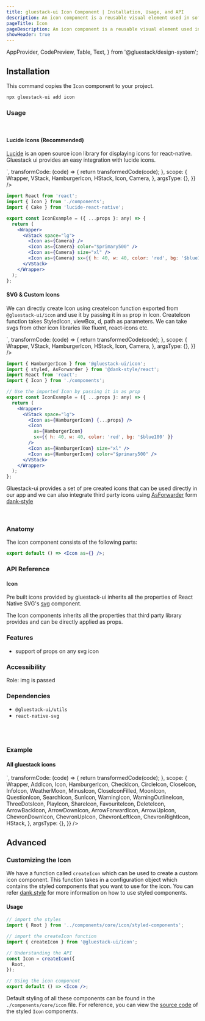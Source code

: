 ```yaml
---
title: gluestack-ui Icon Component | Installation, Usage, and API
description: An icon component is a reusable visual element used in software development to represent an object, action, or idea in a user interface.
pageTitle: Icon
pageDescription: An icon component is a reusable visual element used in software development to represent an object, action, or idea in a user interface.
showHeader: true
---
```



<Meta title="components/Media And Icons/Icon" />


  AppProvider,
  CodePreview,
  Table,
  Text,
} from '@gluestack/design-system';


## Installation

This command copies the `Icon` component to your project.

```jsx
npx gluestack-ui add icon
```

### Usage

<br />

#### Lucide Icons (Recommended)

[Lucide]("https://lucide.dev/docs/lucide-react-native") is an open source icon library for displaying icons for react-native. Gluestack ui provides an easy integration with lucide icons.

<AppProvider>
  <CodePreview
    showComponentRenderer={true}
    showArgsController={false}
    metaData={{
      code: `
      <VStack space="md" alignItems='center'>
    <Icon as={Camera} />
    <Icon as={Camera} color="$primary500" />
    <Icon as={Camera} size="xl" />
    <Icon as={Camera} sx={{ h: 40, w: 40, color: 'red' }} />
</VStack>
`,
      transformCode: (code) => {
        return transformedCode(code);
      },
      scope: {
        Wrapper,
        VStack,
        HamburgerIcon,
        HStack,
        Icon,
        Camera,
      },
      argsType: {},
    }}
  />
</AppProvider>
<br />

```jsx
import React from 'react';
import { Icon } from './components';
import { Cake } from 'lucide-react-native';

export const IconExample = ({ ...props }: any) => {
  return (
    <Wrapper>
      <VStack space="lg">
        <Icon as={Camera} />
        <Icon as={Camera} color="$primary500" />
        <Icon as={Camera} size="xl" />
        <Icon as={Camera} sx={{ h: 40, w: 40, color: 'red', bg: '$blue100' }} />
      </VStack>
    </Wrapper>
  );
};
```

#### SVG & Custom Icons

We can directly create Icon using createIcon function exported from `@gluestack-ui/icon` and use it by passing it in `as` prop in Icon.
CreateIcon function takes StyledIcon, viewBox, d, path as parameters. We can take svgs from other icon libraries like fluent, react-icons etc.

<AppProvider>
  <CodePreview
    showComponentRenderer={true}
    showArgsController={false}
    metaData={{
      code: `
      <VStack space="md" alignItems='center'>
 <Icon as={HamburgerIcon} sx={{
  color: '$black',
  _dark: {
    color: '$white',
  }
 }}  />
        <Icon as={HamburgerIcon} color="$primary500" />
        <Icon as={HamburgerIcon} size="xl" 
        sx={{
  color: '$black',
  _dark: {
    color: '$white',
  }
 }}
         />
        <Icon
          as={HamburgerIcon}
          sx={{ h: 40, w: 40, color: 'red' }}
        />
</VStack>
`,
      transformCode: (code) => {
        return transformedCode(code);
      },
      scope: {
        Wrapper,
        VStack,
        HamburgerIcon,
        HStack,
        Icon,
        Camera,
      },
      argsType: {},
    }}
  />
</AppProvider>
<br />

```jsx
import { HamburgerIcon } from '@gluestack-ui/icon';
import { styled, AsForwarder } from '@dank-style/react';
import React from 'react';
import { Icon } from './components';

// Use the imported Icon by passing it in as prop
export const IconExample = ({ ...props }: any) => {
  return (
    <Wrapper>
      <VStack space="lg">
        <Icon as={HamburgerIcon} {...props} />
        <Icon
          as={HamburgerIcon}
          sx={{ h: 40, w: 40, color: 'red', bg: '$blue100' }}
        />
        <Icon as={HamburgerIcon} size="xl" />
        <Icon as={HamburgerIcon} color="$primary500" />
      </VStack>
    </Wrapper>
  );
};
```

Gluestack-ui provides a set of pre created icons that can be used directly in our app and we can also integrate third party icons using [AsForwarder]("https://dank.style/docs/api/as-forwarder") form [dank-style]("https://dank.style/")

<br />

### Anatomy

The icon component consists of the following parts:

```jsx
export default () => <Icon as={} />;
```

### API Reference

#### Icon

Pre built icons provided by gluestack-ui inherits all the properties of React Native SVG's [svg](https://github.com/software-mansion/react-native-svg/tree/main/Example) component.

The Icon components inherits all the properties that third party library provides and can be directly applied as props.

### Features

- support of props on any svg icon

### Accessibility

Role: img is passed

### Dependencies

- `@gluestack-ui/utils`
- `react-native-svg`

<br />
<br />

### Example

#### All gluestack icons

<AppProvider>
  <CodePreview
    showComponentRenderer={true}
    showArgsController={false}
    metaData={{
      code: `
<HStack w="70%" space="lg"  flexWrap= 'wrap'>
  <Icon as={AddIcon}  />
  <Icon as={HamburgerIcon}  />
  <Icon as={ArrowBackIcon}  />
  <Icon as={ArrowDownIcon}  />
  <Icon as={ArrowForwardIcon}  />
  <Icon as={ArrowUpIcon}  />
  <Icon as={ChevronDownIcon}  />
  <Icon as={ChevronUpIcon}  />
  <Icon as={ChevronLeftIcon}  />
  <Icon as={ChevronRightIcon}  />
  <Icon as={CheckIcon}  />
  <Icon as={CircleIcon}  />
  <Icon as={CloseIcon}  />
  <Icon as={InfoIcon}  />
  <Icon as={WeatherMoon} />
  <Icon as={MinusIcon}  />
  <Icon as={MoonIcon}  />
  <Icon as={QuestionIcon}  />
  <Icon as={SearchIcon}  />
  <Icon as={SunIcon}  />
  <Icon as={WarningIcon}  />
  <Icon as={WarningOutlineIcon}  />
  <Icon as={ThreeDotsIcon}  />
  <Icon as={PlayIcon}  />
  <Icon as={ShareIcon}  />
  <Icon as={FavouriteIcon}  />
  <Icon as={DeleteIcon} />
  <Icon as={CloseIconFilled}  />
</HStack>
`,
      transformCode: (code) => {
        return transformedCode(code);
      },
      scope: {
        Wrapper,
        AddIcon,
        Icon,
        HamburgerIcon,
        CheckIcon,
        CircleIcon,
        CloseIcon,
        InfoIcon,
        WeatherMoon,
        MinusIcon,
        CloseIconFilled,
        MoonIcon,
        QuestionIcon,
        SearchIcon,
        SunIcon,
        WarningIcon,
        WarningOutlineIcon,
        ThreeDotsIcon,
        PlayIcon,
        ShareIcon,
        FavouriteIcon,
        DeleteIcon,
        ArrowBackIcon,
        ArrowDownIcon,
        ArrowForwardIcon,
        ArrowUpIcon,
        ChevronDownIcon,
        ChevronUpIcon,
        ChevronLeftIcon,
        ChevronRightIcon,
        HStack,
      },
      argsType: {},
    }}
  />
</AppProvider>

## Advanced

### Customizing the Icon

We have a function called `createIcon` which can be used to create a custom icon component. This function takes in a configuration object which contains the styled components that you want to use for the icon. You can refer [dank.style](https://dank.style/) for more information on how to use styled components.

#### Usage

```jsx
// import the styles
import { Root } from '../components/core/icon/styled-components';

// import the createIcon function
import { createIcon } from '@gluestack-ui/icon';

// Understanding the API
const Icon = createIcon({
  Root,
});

// Using the icon component
export default () => <Icon />;
```

Default styling of all these components can be found in the `./components/core/icon` file. For reference, you can view the [source code](https://github.com/gluestack/gluestack-ui/blob/development/example/storybook/src/components/Icon/index.tsx) of the styled `Icon` components.
